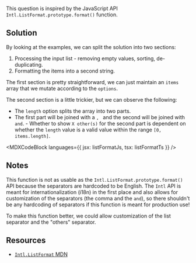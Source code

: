 

This question is inspired by the JavaScript API `Intl.ListFormat.prototype.format()` function.

## Solution

By looking at the examples, we can split the solution into two sections:

1. Processing the input list - removing empty values, sorting, de-duplicating.
1. Formatting the items into a second string.

The first section is pretty straightforward, we can just maintain an `items` array that we mutate according to the `options`.

The second section is a little trickier, but we can observe the following:

- The `length` option splits the array into two parts.
- The first part will be joined with a `, ` and the second will be joined with `and`. - Whether to show `X other(s)` for the second part is dependent on whether the `length` value is a valid value within the range `[0, items.length]`.

<MDXCodeBlock languages={{ jsx: listFormatJs, tsx: listFormatTs }} />

## Notes

This function is not as usable as the `Intl.ListFormat.prototype.format()` API because the separators are hardcoded to be English. The `Intl` API is meant for internationalization (i18n) in the first place and also allows for customization of the separators (the comma and the `and`), so there shouldn't be any hardcoding of separators if this function is meant for production use!

To make this function better, we could allow customization of the list separator and the "others" separator.

## Resources

- [`Intl.ListFormat` MDN](https://developer.mozilla.org/en-US/docs/Web/JavaScript/Reference/Global_Objects/Intl/ListFormat)
